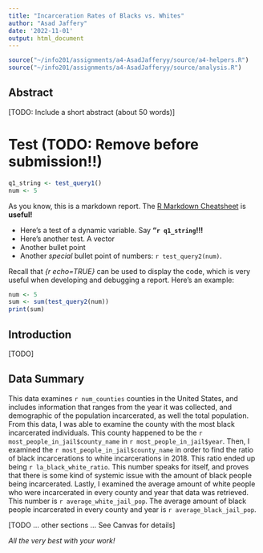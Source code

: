 ```yaml
---
title: "Incarceration Rates of Blacks vs. Whites"
author: "Asad Jaffery"
date: '2022-11-01'
output: html_document
---
```


```r
source("~/info201/assignments/a4-AsadJafferyy/source/a4-helpers.R")
source("~/info201/assignments/a4-AsadJafferyy/source/analysis.R")

```

## Abstract 
[TODO: Include a short abstract (about 50 words)]

# Test (TODO: Remove before submission!!)
```r
q1_string <- test_query1()
num <- 5
```
As you know, this is a markdown report. The [R Markdown Cheatsheet](https://www.rstudio.com/wp-content/uploads/2015/02/rmarkdown-cheatsheet.pdf) is **useful!**

* Here's a test of a dynamic variable. Say **"`r q1_string`!!!** 
* Here's another test. A vector
* Another bullet point
* Another *special* bullet point
of numbers: `r test_query2(num)`.

Recall that _{r echo=TRUE}_ can be used to display the code, 
which is very useful when developing and debugging a report. Here's an example: 

```r
num <- 5
sum <- sum(test_query2(num))
print(sum)
```

## Introduction 
[TODO]

## Data Summary 
This data examines `r num_counties` counties in the United States, and includes information that ranges from the year it was collected, and demographic of the population incarcerated, as well the total population. From this data, I was able to examine the county with the most black incarcerated individuals. This county happened to be the `r most_people_in_jail$county_name` in `r most_people_in_jail$year`. Then, I examined the `r most_people_in_jail$county_name` in order to find the ratio of black incarcerations to white incarcerations in 2018. This ratio ended up being `r la_black_white_ratio`. This number speaks for itself, and proves that there is some kind of systemic issue with the amount of black people being incarcerated. Lastly, I examined the average amount of white people who were incarcerated in every county and year that data was retrieved. This number is `r average_white_jail_pop`. The average amount of black people incarcerated in every county and year is `r average_black_jail_pop`. 

[TODO ... other sections ... See Canvas for details]

_All the very best with your work!_


